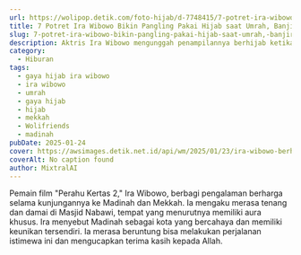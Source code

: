 ```yaml
---
url: https://wolipop.detik.com/foto-hijab/d-7748415/7-potret-ira-wibowo-bikin-pangling-pakai-hijab-saat-umrah-banjir-pujian
title: 7 Potret Ira Wibowo Bikin Pangling Pakai Hijab saat Umrah, Banjir Pujian
slug: 7-potret-ira-wibowo-bikin-pangling-pakai-hijab-saat-umrah,-banjir-pujian
description: Aktris Ira Wibowo mengunggah penampilannya berhijab ketika berada di Tanah Suci. Seperti apa gayanya yang bikin pangling?
category:
  - Hiburan
tags:
  - gaya hijab ira wibowo
  - ira wibowo
  - umrah
  - gaya hijab
  - hijab
  - mekkah
  - Wolifriends
  - madinah
pubDate: 2025-01-24
cover: https://awsimages.detik.net.id/api/wm/2025/01/23/ira-wibowo-berhijab-menjalani-umrah-6_169.png?wid=54&w=650&v=1&t=jpeg
coverAlt: No caption found
author: MixtralAI
---
```

Pemain film "Perahu Kertas 2," Ira Wibowo, berbagi pengalaman berharga selama kunjungannya ke Madinah dan Mekkah. Ia mengaku merasa tenang dan damai di Masjid Nabawi, tempat yang menurutnya memiliki aura khusus. Ira menyebut Madinah sebagai kota yang bercahaya dan memiliki keunikan tersendiri. Ia merasa beruntung bisa melakukan perjalanan istimewa ini dan mengucapkan terima kasih kepada Allah.
